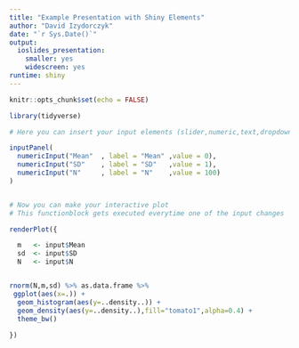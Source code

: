 ```yaml
---
title: "Example Presentation with Shiny Elements"
author: "David Izydorczyk"
date: "`r Sys.Date()`"
output: 
  ioslides_presentation: 
    smaller: yes
    widescreen: yes
runtime: shiny
---
```


```r
knitr::opts_chunk$set(echo = FALSE)
```

```r
library(tidyverse)
```


```r

# Here you can insert your input elements (slider,numeric,text,dropdown etc)

inputPanel(
  numericInput("Mean"  , label = "Mean" ,value = 0),
  numericInput("SD"    , label = "SD"   ,value = 1),
  numericInput("N"     , label = "N"    ,value = 100)
)


# Now you can make your interactive plot
# This functionblock gets executed everytime one of the input changes

renderPlot({

  m   <- input$Mean
  sd  <- input$SD
  N   <- input$N


rnorm(N,m,sd) %>% as.data.frame %>% 
 ggplot(aes(x=.)) +
  geom_histogram(aes(y=..density..)) +
  geom_density(aes(y=..density..),fill="tomato1",alpha=0.4) +
  theme_bw()
    
})
```
